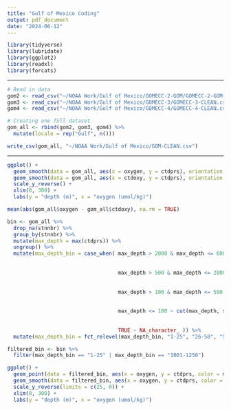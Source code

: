 ---
title: "Gulf of Mexico Coding"
output: pdf_document
date: "2024-06-12"
---

```{r}
library(tidyverse)
library(lubridate)
library(ggplot2)
library(readxl)
library(forcats)
```

--------------------------------------------------------------------------------

```{r}
# Read in data
gom2 <- read_csv("~/NOAA Work/Gulf of Mexico/GOMECC-2-GOM/GOMECC-2-GOM-CLEAN.csv")
gom3 <- read_csv("~/NOAA Work/Gulf of Mexico/GOMECC-3/GOMECC-3-CLEAN.csv")
gom4 <- read_csv("~/NOAA Work/Gulf of Mexico/GOMECC-4/GOMECC-4-CLEAN.csv")
```

```{r}
# Creating one full dataset 
gom_all <- rbind(gom2, gom3, gom4) %>% 
  mutate(locale = rep("Gulf", n()))
```

```{r}
write_csv(gom_all, "~/NOAA Work/Gulf of Mexico/GOM-CLEAN.csv")
```

--------------------------------------------------------------------------------

```{r}
ggplot() +
  geom_smooth(data = gom_all, aes(x = oxygen, y = ctdprs), orientation = "y") +
  geom_smooth(data = gom_all, aes(x = ctdoxy, y = ctdprs), orientation = "y", color = "red") +
  scale_y_reverse() +
  xlim(0, 300) +
  labs(y = "depth (m)", x = "oxygen (umol/kg)")
```

```{r}
mean(abs(gom_all$oxygen - gom_all$ctdoxy), na.rm = TRUE)
```

```{r}
bin <- gom_all %>% 
  drop_na(stnnbr) %>% 
  group_by(stnnbr) %>% 
  mutate(max_depth = max(ctdprs)) %>% 
  ungroup() %>% 
  mutate(max_depth_bin = case_when( max_depth > 2000 & max_depth <= 6000 ~ cut(max_depth, seq(2000, 6000, by = 1000), 
                                                                          labels = c("2001-3000", "3001-4000", "4001-5000", "5001-6000")), 
                                    
                                    max_depth > 500 & max_depth <= 2000 ~ cut(max_depth, seq(500, 2000, by = 250), 
                                                                          labels = c("501-750", "751-1000", "1001-1250", "1251-1500", "1501-1750", "1751-2000")), 
                                    
                                    max_depth > 100 & max_depth <= 500 ~ cut(max_depth, seq(100, 500, by = 100), 
                                                                          labels = c("101-200", "201-300", "301-400", "401-500")), 
                                    
                                    max_depth <= 100 ~ cut(max_depth, seq(0, 100, by = 25), 
                                                                          labels = c("1-25", "26-50", "51-75", "76-100")), 
                                    
                                    TRUE ~ NA_character_ )) %>% 
  mutate(max_depth_bin = fct_relevel(max_depth_bin, "1-25", "26-50", "51-75", "76-100", "101-200", "201-300", "301-400", "401-500", "501-750", "751-1000", "1001-1250", "1251-1500", "1501-1750", "1751-2000", "2001-3000", "3001-4000", "4001-5000", "5001-6000"))
```

```{r}
filtered_bin <- bin %>% 
  filter(max_depth_bin == "1-25" | max_depth_bin == "1001-1250")

ggplot() +
  geom_point(data = filtered_bin, aes(x = oxygen, y = ctdprs, color = max_depth_bin), orientation = "y") +
  geom_smooth(data = filtered_bin, aes(x = oxygen, y = ctdprs, color = max_depth_bin), se = FALSE, orientation = "y") +
  scale_y_reverse(limits = c(25, 0)) +
  xlim(0, 300) +
  labs(y = "depth (m)", x = "oxygen (umol/kg)")
```



















